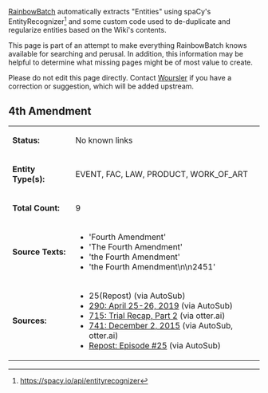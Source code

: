 [[User:RainbowBatch | RainbowBatch]] automatically extracts "Entities" using spaCy's EntityRecognizer<ref>https://spacy.io/api/entityrecognizer</ref> and some custom code used to de-duplicate and regularize entities based on the Wiki's contents.

This page is part of an attempt to make everything RainbowBatch knows available for searching and perusal. In addition, this information may be helpful to determine what missing pages might be of most value to create.

Please do not edit this page directly. Contact [[User:Woursler | Woursler]] if you have a correction or suggestion, which will be added upstream.

==4th Amendment==
{| class="fandom-table"
|'''Status:'''
|No known links
|-
|'''Entity Type(s):'''
|EVENT, FAC, LAW, PRODUCT, WORK_OF_ART
|-
|'''Total Count:'''
|9
|-
|'''Source Texts:'''
|

*'Fourth Amendment'
*'The Fourth Amendment'
*'the Fourth Amendment'
*'the Fourth Amendment\n\n2451'

|-
|'''Sources:'''
|

*25(Repost) (via AutoSub)
*[[290: April 25-26, 2019]] (via AutoSub)
*[[715: Trial Recap, Part 2]] (via otter.ai)
*[[741: December 2, 2015]] (via AutoSub, otter.ai)
*[[Repost: Episode 25|Repost: Episode #25]] (via AutoSub)

|}
